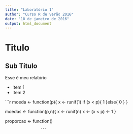 ```yaml
---
title: "Laboratório 1"
author: "Curso R de verão 2016"
date: "18 de janeiro de 2016"
output: html_document
---
```



# Titulo
## Sub Titulo

Esse é meu relatório

- Item 1
- Item 2

```r
moeda <- function(p){
                    x <- runif(1)
                    if (x < p){
                                        1
                    }else{
                                        0
                    }
}

moedas <- function(p,n){
                    x <- runif(n)
                    x <- (x < p) <- 1
}

proporcao <- function()
                    
                    
                    
                    ```
